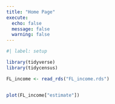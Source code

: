 ```yaml
---
title: "Home Page"
execute: 
  echo: false
  message: false 
  warning: false
---
```


```r
#| label: setup

library(tidyverse)
library(tidycensus)
```

```r
FL_income <- read_rds("FL_income.rds")



```



```r
plot(FL_income["estimate"])
```